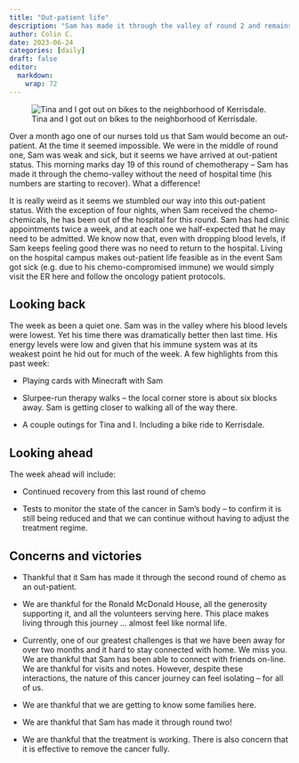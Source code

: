 ```yaml
---
title: "Out-patient life"
description: "Sam has made it through the valley of round 2 and remains living out-of-hospital."
author: Colin C.
date: 2023-06-24
categories: [daily]
draft: false
editor: 
  markdown: 
    wrap: 72
---
```


![Tina and I got out on bikes to the neighborhood of
Kerrisdale.](https://samsstory.s3.ca-central-1.amazonaws.com/bike_kerrisdale.jpg)

Over a month ago one of our nurses told us that Sam would become an
out-patient. At the time it seemed impossible. We were in the middle of
round one, Sam was weak and sick, but it seems we have arrived at
out-patient status. This morning marks day 19 of this round of
chemotherapy -- Sam has made it through the chemo-valley without the
need of hospital time (his numbers are starting to recover). What a
difference!

It is really weird as it seems we stumbled our way into this out-patient
status. With the exception of four nights, when Sam received the
chemo-chemicals, he has been out of the hospital for this round. Sam has
had clinic appointments twice a week, and at each one we half-expected
that he may need to be admitted. We know now that, even with dropping
blood levels, if Sam keeps feeling good there was no need to return to
the hospital. Living on the hospital campus makes out-patient life
feasible as in the event Sam got sick (e.g. due to his chemo-compromised
immune) we would simply visit the ER here and follow the oncology
patient protocols.

## Looking back

The week as been a quiet one. Sam was in the valley where his blood
levels were lowest. Yet his time there was dramatically better then last
time. His energy levels were low and given that his immune system was at
its weakest point he hid out for much of the week. A few highlights from
this past week:

-   Playing cards with Minecraft with Sam

-   Slurpee-run therapy walks -- the local corner store is about six
    blocks away. Sam is getting closer to walking all of the way there.

-   A couple outings for Tina and I. Including a bike ride to
    Kerrisdale.

## Looking ahead

The week ahead will include:

-   Continued recovery from this last round of chemo

-   Tests to monitor the state of the cancer in Sam's body -- to confirm
    it is still being reduced and that we can continue without having to
    adjust the treatment regime.

## Concerns and victories

-   Thankful that it Sam has made it through the second round of chemo
    as an out-patient.

-   We are thankful for the Ronald McDonald House, all the generosity
    supporting it, and all the volunteers serving here. This place makes
    living through this journey ... almost feel like normal life.

-   Currently, one of our greatest challenges is that we have been away
    for over two months and it hard to stay connected with home. We miss
    you. We are thankful that Sam has been able to connect with friends
    on-line. We are thankful for visits and notes. However, despite
    these interactions, the nature of this cancer journey can feel
    isolating -- for all of us.

-   We are thankful that we are getting to know some families here.

-   We are thankful that Sam has made it through round two!

-   We are thankful that the treatment is working. There is also concern
    that it is effective to remove the cancer fully.